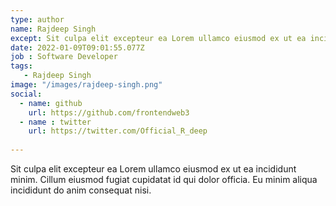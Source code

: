 ```yaml
---
type: author
name: Rajdeep Singh
except: Sit culpa elit excepteur ea Lorem ullamco eiusmod ex ut ea incididunt minim. Cillum eiusmod fugiat cupidatat.
date: 2022-01-09T09:01:55.077Z
job : Software Developer
tags: 
   - Rajdeep Singh
image: "/images/rajdeep-singh.png"
social:
  - name: github
    url: https://github.com/frontendweb3
  - name : twitter
    url: https://twitter.com/Official_R_deep
  
---
```


Sit culpa elit excepteur ea Lorem ullamco eiusmod ex ut ea incididunt minim. Cillum eiusmod fugiat cupidatat id qui dolor officia. Eu minim aliqua incididunt do anim consequat nisi.

